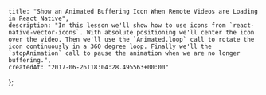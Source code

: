     title: "Show an Animated Buffering Icon When Remote Videos are Loading in React Native",
    description: "In this lesson we'll show how to use icons from `react-native-vector-icons`. With absolute positioning we'll center the icon over the video. Then we'll use the `Animated.loop` call to rotate the icon continuously in a 360 degree loop. Finally we'll the `stopAnimation` call to pause the animation when we are no longer buffering.",
    createdAt: "2017-06-26T18:04:28.495563+00:00"
};


    
